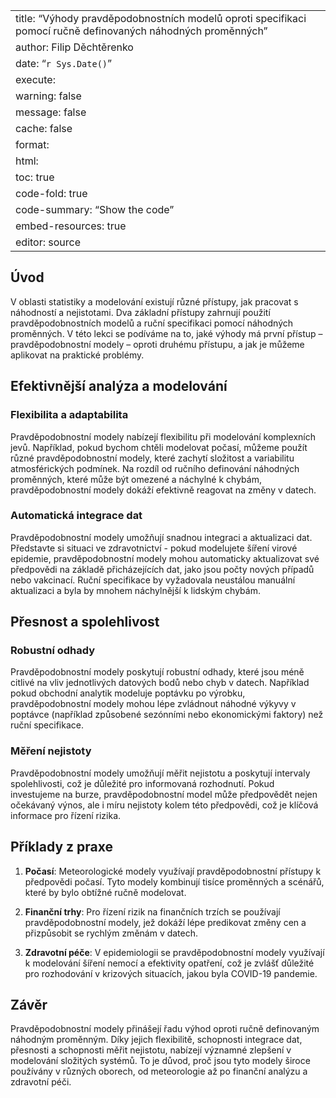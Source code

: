 
---
title: "Výhody pravděpodobnostních modelů oproti specifikaci pomocí ručně definovaných náhodných proměnných"
author: Filip Děchtěrenko
date: "`r Sys.Date()`"
execute:
  warning: false
  message: false
  cache: false
format:
  html:
    toc: true
    code-fold: true
    code-summary: "Show the code"
    embed-resources: true
editor: source
---

## Úvod

V oblasti statistiky a modelování existují různé přístupy, jak pracovat s náhodností a nejistotami. Dva základní přístupy zahrnují použití pravděpodobnostních modelů a ruční specifikaci pomocí náhodných proměnných. V této lekci se podíváme na to, jaké výhody má první přístup – pravděpodobnostní modely – oproti druhému přístupu, a jak je můžeme aplikovat na praktické problémy.

## Efektivnější analýza a modelování

### Flexibilita a adaptabilita

Pravděpodobnostní modely nabízejí flexibilitu při modelování komplexních jevů. Například, pokud bychom chtěli modelovat počasí, můžeme použít různé pravděpodobnostní modely, které zachytí složitost a variabilitu atmosférických podmínek. Na rozdíl od ručního definování náhodných proměnných, které může být omezené a náchylné k chybám, pravděpodobnostní modely dokáží efektivně reagovat na změny v datech.

### Automatická integrace dat

Pravděpodobnostní modely umožňují snadnou integraci a aktualizaci dat. Představte si situaci ve zdravotnictví - pokud modelujete šíření virové epidemie, pravděpodobnostní modely mohou automaticky aktualizovat své předpovědi na základě přicházejících dat, jako jsou počty nových případů nebo vakcinací. Ruční specifikace by vyžadovala neustálou manuální aktualizaci a byla by mnohem náchylnější k lidským chybám.

## Přesnost a spolehlivost

### Robustní odhady

Pravděpodobnostní modely poskytují robustní odhady, které jsou méně citlivé na vliv jednotlivých datových bodů nebo chyb v datech. Například pokud obchodní analytik modeluje poptávku po výrobku, pravděpodobnostní modely mohou lépe zvládnout náhodné výkyvy v poptávce (například způsobené sezónními nebo ekonomickými faktory) než ruční specifikace.

### Měření nejistoty

Pravděpodobnostní modely umožňují měřit nejistotu a poskytují intervaly spolehlivosti, což je důležité pro informovaná rozhodnutí. Pokud investujeme na burze, pravděpodobnostní model může předpovědět nejen očekávaný výnos, ale i míru nejistoty kolem této předpovědi, což je klíčová informace pro řízení rizika.

## Příklady z praxe

1. **Počasí**: Meteorologické modely využívají pravděpodobnostní přístupy k předpovědi počasí. Tyto modely kombinují tisíce proměnných a scénářů, které by bylo obtížné ručně modelovat.
   
2. **Finanční trhy**: Pro řízení rizik na finančních trzích se používají pravděpodobnostní modely, jež dokáží lépe predikovat změny cen a přizpůsobit se rychlým změnám v datech.

3. **Zdravotní péče**: V epidemiologii se pravděpodobnostní modely využívají k modelování šíření nemocí a efektivity opatření, což je zvlášť důležité pro rozhodování v krizových situacích, jakou byla COVID-19 pandemie.

## Závěr

Pravděpodobnostní modely přinášejí řadu výhod oproti ručně definovaným náhodným proměnným. Díky jejich flexibilitě, schopnosti integrace dat, přesnosti a schopnosti měřit nejistotu, nabízejí významné zlepšení v modelování složitých systémů. To je důvod, proč jsou tyto modely široce používány v různých oborech, od meteorologie až po finanční analýzu a zdravotní péči.

